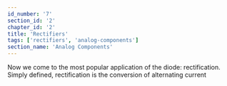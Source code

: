 ```yaml
---
id_number: '7'
section_id: '2'
chapter_id: '2'
title: 'Rectifiers'
tags: ['rectifiers', 'analog-components']
section_name: 'Analog Components'
---
```


Now we come to the most popular application of the diode: rectification. Simply defined, rectification is the conversion of alternating current 